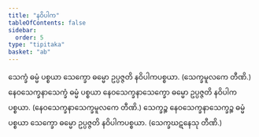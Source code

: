 ```yaml
---
title: "နဝိပါက"
tableOfContents: false
sidebar:
  order: 5
type: "tipitaka"
basket: "ab"
---
```



<DynamicBreadcrumb />

<Division number="28">

<Paragraph number="1742">
သေက္ခံ ဓမ္မံ ပစ္စယာ သေက္ခော ဓမ္မော ဥပ္ပဇ္ဇတိ နဝိပါကပစ္စယာ. (သေက္ခမူလကေ တီဏိ.)
</Paragraph>

<Paragraph number="1743">
နေဝသေက္ခနာသေက္ခံ ဓမ္မံ ပစ္စယာ နေဝသေက္ခနာသေက္ခော ဓမ္မော ဥပ္ပဇ္ဇတိ နဝိပါကပစ္စယာ. (နေဝသေက္ခနာသေက္ခမူလကေ တီဏိ.)
</Paragraph>

<Paragraph number="1744">
သေက္ခဉ္စ နေဝသေက္ခနာသေက္ခဉ္စ ဓမ္မံ ပစ္စယာ သေက္ခော ဓမ္မော ဥပ္ပဇ္ဇတိ နဝိပါကပစ္စယာ. (သေက္ခဃဋနေသု တီဏိ.)
</Paragraph>
</Division>